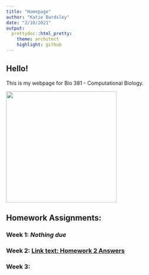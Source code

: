 ```yaml
---
title: "Homepage"
author: "Katie Bardsley"
date: "2/10/2021"
output:
  prettydoc::html_pretty:
    theme: architect
    highlight: github
---
```


## Hello!

This is my webpage for Bio 381 - Computational Biology.

<img src="DSC_0982.jpg" width = "300" height ="300" />

## Homework Assignments:

### Week 1: *Nothing due*

### Week 2: [Link text: Homework 2 Answers](Homework/HW3.html)

### Week 3: